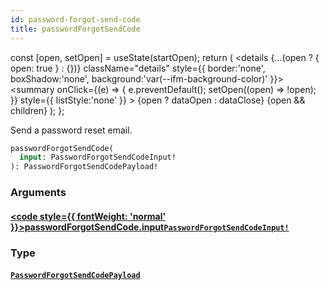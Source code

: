 ```yaml
---
id: password-forgot-send-code
title: passwordForgotSendCode
---
```









  const [open, setOpen] = useState(startOpen);
  return (
    <details {...(open ? { open: true } : {})} className="details" style={{ border:'none', boxShadow:'none', background:'var(--ifm-background-color)' }}>
      <summary
        onClick={(e) => {
          e.preventDefault();
          setOpen((open) => !open);
        }}
        style={{ listStyle:'none' }}
      >
      {open ? dataOpen : dataClose}
      </summary>
      {open && children}
    </details>
  );
};








Send a password reset email.


```graphql
passwordForgotSendCode(
  input: PasswordForgotSendCodeInput!
): PasswordForgotSendCodePayload!
```




### Arguments

#### [<code style={{ fontWeight: 'normal' }}>passwordForgotSendCode.<b>input</b></code>](#)<Bullet />[`PasswordForgotSendCodeInput!`](/gql-api/inputs/password-forgot-send-code-input) <Badge class="badge badge--secondary" text="non-null"/> <Badge class="badge badge--secondary" text="input"/> 
> 
> 
> 
> 

### Type

#### [`PasswordForgotSendCodePayload`](/gql-api/objects/password-forgot-send-code-payload) <Badge class="badge badge--secondary" text="object"/> 
> 
> 
> 
> 



